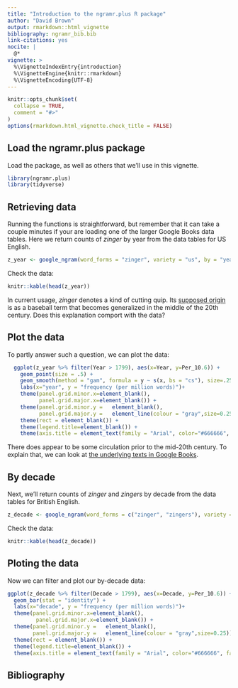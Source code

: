 ```yaml
---
title: "Introduction to the ngramr.plus R package"
author: "David Brown"
output: rmarkdown::html_vignette
bibliography: ngramr_bib.bib
link-citations: yes
nocite: |
  @*
vignette: >
  %\VignetteIndexEntry{introduction}
  %\VignetteEngine{knitr::rmarkdown}
  %\VignetteEncoding{UTF-8}
---
```


```r
knitr::opts_chunk$set(
  collapse = TRUE,
  comment = "#>"
)
options(rmarkdown.html_vignette.check_title = FALSE)
```

## Load the ngramr.plus package

Load the package, as well as others that we'll use in this vignette.

```r
library(ngramr.plus)
library(tidyverse)
```

## Retrieving data

Running the functions is straightforward, but remember that it can take a couple minutes if your are loading one of the larger Google Books data tables. Here we return counts of *zinger* by year from the data tables for US English.

```r
z_year <- google_ngram(word_forms = "zinger", variety = "us", by = "year")
```

Check the data:

```r
knitr::kable(head(z_year))
```

In current usage, *zinger* denotes a kind of cutting quip. Its [supposed origin](https://www.etymonline.com/word/zinger) is as a baseball term that becomes generalized in the middle of the 20th century. Does this explanation comport with the data?

## Plot the data

To partly answer such a question, we can plot the data:

```r
  ggplot(z_year %>% filter(Year > 1799), aes(x=Year, y=Per_10.6)) +
    geom_point(size = .5) +
    geom_smooth(method = "gam", formula = y ~ s(x, bs = "cs"), size=.25) +
    labs(x="year", y = "frequency (per million words)")+ 
    theme(panel.grid.minor.x=element_blank(),
          panel.grid.major.x=element_blank()) +
    theme(panel.grid.minor.y =   element_blank(),
          panel.grid.major.y =   element_line(colour = "gray",size=0.25)) +
    theme(rect = element_blank()) +
    theme(legend.title=element_blank()) +
    theme(axis.title = element_text(family = "Arial", color="#666666", face="bold", size=10))
```

There does appear to be some circulation prior to the mid-20th century. To explain that, we can look at [the underlying texts in Google Books](https://www.google.com/search?q=%22zinger%22&tbm=bks&tbs=cdr:1,cd_min:1800,cd_max:1893&lr=lang_en).

## By decade

Next, we'll return counts of *zinger* and *zingers* by decade from the data tables for British English.

```r
z_decade <- google_ngram(word_forms = c("zinger", "zingers"), variety = "gb", by = "decade")
```

Check the data:

```r
knitr::kable(head(z_decade))
```

## Ploting the data

Now we can filter and plot our by-decade data:

```r
ggplot(z_decade %>% filter(Decade > 1799), aes(x=Decade, y=Per_10.6)) +
  geom_bar(stat = "identity") +
  labs(x="decade", y = "frequency (per million words)")+ 
  theme(panel.grid.minor.x=element_blank(),
         panel.grid.major.x=element_blank()) +
  theme(panel.grid.minor.y =   element_blank(),
        panel.grid.major.y =   element_line(colour = "gray",size=0.25)) +
  theme(rect = element_blank()) +
  theme(legend.title=element_blank()) +
  theme(axis.title = element_text(family = "Arial", color="#666666", face="bold", size=10))
```


## Bibliography



